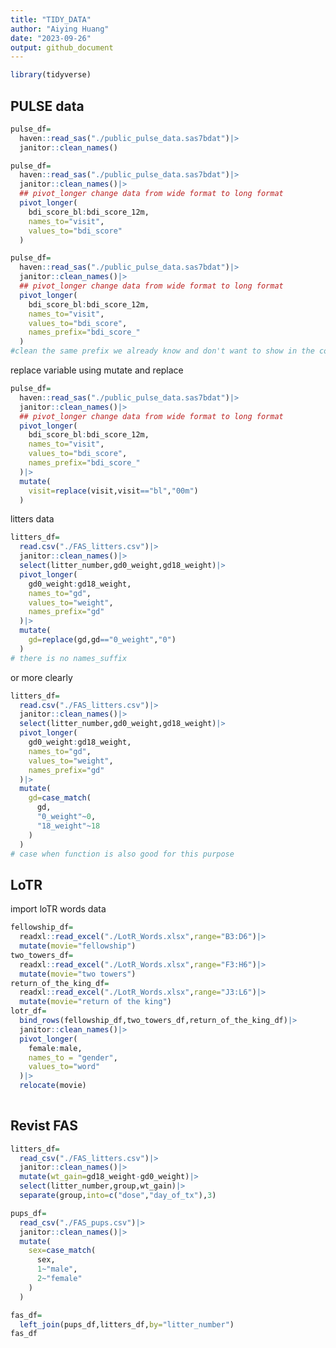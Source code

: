 ```yaml
---
title: "TIDY_DATA"
author: "Aiying Huang"
date: "2023-09-26"
output: github_document
---
```


```r
library(tidyverse)
```

## PULSE data

```r
pulse_df=
  haven::read_sas("./public_pulse_data.sas7bdat")|>
  janitor::clean_names()
```


```r
pulse_df=
  haven::read_sas("./public_pulse_data.sas7bdat")|>
  janitor::clean_names()|>
  ## pivot_longer change data from wide format to long format
  pivot_longer(
    bdi_score_bl:bdi_score_12m,
    names_to="visit",
    values_to="bdi_score"
  )
```

```r
pulse_df=
  haven::read_sas("./public_pulse_data.sas7bdat")|>
  janitor::clean_names()|>
  ## pivot_longer change data from wide format to long format
  pivot_longer(
    bdi_score_bl:bdi_score_12m,
    names_to="visit",
    values_to="bdi_score",
    names_prefix="bdi_score_"
  )
#clean the same prefix we already know and don't want to show in the coloum
```

replace variable using mutate and replace

```r
pulse_df=
  haven::read_sas("./public_pulse_data.sas7bdat")|>
  janitor::clean_names()|>
  ## pivot_longer change data from wide format to long format
  pivot_longer(
    bdi_score_bl:bdi_score_12m,
    names_to="visit",
    values_to="bdi_score",
    names_prefix="bdi_score_"
  )|>
  mutate(
    visit=replace(visit,visit=="bl","00m")
  )
```

litters data

```r
litters_df=
  read.csv("./FAS_litters.csv")|>
  janitor::clean_names()|>
  select(litter_number,gd0_weight,gd18_weight)|>
  pivot_longer(
    gd0_weight:gd18_weight,
    names_to="gd",
    values_to="weight",
    names_prefix="gd"
  )|>
  mutate(
    gd=replace(gd,gd=="0_weight","0")
  )
# there is no names_suffix 
```
or more clearly
```r
litters_df=
  read.csv("./FAS_litters.csv")|>
  janitor::clean_names()|>
  select(litter_number,gd0_weight,gd18_weight)|>
  pivot_longer(
    gd0_weight:gd18_weight,
    names_to="gd",
    values_to="weight",
    names_prefix="gd"
  )|>
  mutate(
    gd=case_match(
      gd,
      "0_weight"~0,
      "18_weight"~18
    )
  )
# case when function is also good for this purpose
```

## LoTR

import loTR words data

```r
fellowship_df=
  readxl::read_excel("./LotR_Words.xlsx",range="B3:D6")|>
  mutate(movie="fellowship")
two_towers_df=
  readxl::read_excel("./LotR_Words.xlsx",range="F3:H6")|>
  mutate(movie="two towers")
return_of_the_king_df=
  readxl::read_excel("./LotR_Words.xlsx",range="J3:L6")|>
  mutate(movie="return of the king")
lotr_df=
  bind_rows(fellowship_df,two_towers_df,return_of_the_king_df)|>
  janitor::clean_names()|>
  pivot_longer(
    female:male,
    names_to = "gender",
    values_to="word"
  )|>
  relocate(movie)
  
```

## Revist FAS

```r
litters_df=
  read_csv("./FAS_litters.csv")|>
  janitor::clean_names()|>
  mutate(wt_gain=gd18_weight-gd0_weight)|>
  select(litter_number,group,wt_gain)|>
  separate(group,into=c("dose","day_of_tx"),3)
```
```r
pups_df=
  read_csv("./FAS_pups.csv")|>
  janitor::clean_names()|>
  mutate(
    sex=case_match(
      sex,
      1~"male",
      2~"female"
    )
  )
```
```r
fas_df=
  left_join(pups_df,litters_df,by="litter_number")
fas_df
```







